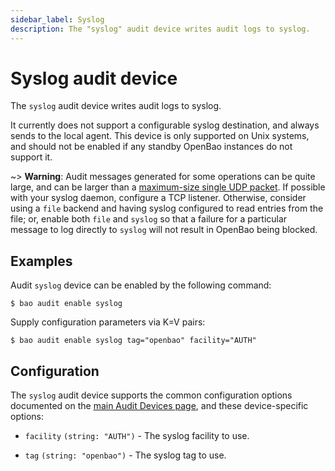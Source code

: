 ```yaml
---
sidebar_label: Syslog
description: The "syslog" audit device writes audit logs to syslog.
---
```


# Syslog audit device

The `syslog` audit device writes audit logs to syslog.

It currently does not support a configurable syslog destination, and always
sends to the local agent. This device is only supported on Unix systems,
and should not be enabled if any standby OpenBao instances do not support it.

~> **Warning**: Audit messages generated for some operations can be quite
large, and can be larger than a [maximum-size single UDP
packet](https://tools.ietf.org/html/rfc5426#section-3.1). If possible with your
syslog daemon, configure a TCP listener. Otherwise, consider using a `file`
backend and having syslog configured to read entries from the file; or, enable
both `file` and `syslog` so that a failure for a particular message to log
directly to `syslog` will not result in OpenBao being blocked.

## Examples

Audit `syslog` device can be enabled by the following command:

```shell-session
$ bao audit enable syslog
```

Supply configuration parameters via K=V pairs:

```shell-session
$ bao audit enable syslog tag="openbao" facility="AUTH"
```

## Configuration

The `syslog` audit device supports the common configuration options documented on
the [main Audit Devices page](/docs/audit#common-configuration-options), and
these device-specific options:

- `facility` `(string: "AUTH")` - The syslog facility to use.

- `tag` `(string: "openbao")` - The syslog tag to use.
